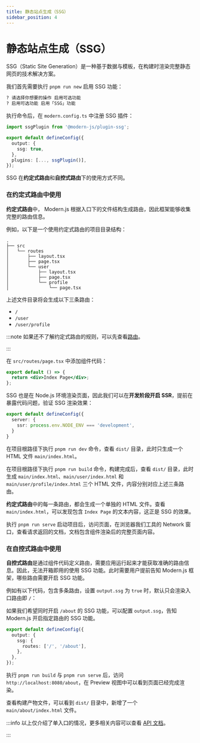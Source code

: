 ```yaml
---
title: 静态站点生成（SSG）
sidebar_position: 4
---
```

# 静态站点生成（SSG）

SSG（Static Site Generation）是一种基于数据与模板，在构建时渲染完整静态网页的技术解决方案。

我们首先需要执行 `pnpm run new` 启用 SSG 功能：

```bash
? 请选择你想要的操作 启用可选功能
? 启用可选功能 启用「SSG」功能
```

执行命令后，在 `modern.config.ts` 中注册 SSG 插件：

```ts title="modern.config.ts"
import ssgPlugin from '@modern-js/plugin-ssg';

export default defineConfig({
  output: {
    ssg: true,
  },
  plugins: [..., ssgPlugin()],
});
```

SSG 在**约定式路由**和**自控式路由**下的使用方式不同。

### 在约定式路由中使用

**约定式路由**中， Modern.js 根据入口下的文件结构生成路由，因此框架能够收集完整的路由信息。

例如，以下是一个使用约定式路由的项目目录结构：

```
.
├── src
│   └── routes
│       ├── layout.tsx
│       ├── page.tsx
│       └── user
│           ├── layout.tsx
│           ├── page.tsx
│           └── profile
│               └── page.tsx
```

上述文件目录将会生成以下三条路由：

- `/`
- `/user`
- `/user/profile`

:::note
如果还不了解约定式路由的规则，可以先查看[路由](/guides/basic-features/routes)。

:::

在 `src/routes/page.tsx` 中添加组件代码：

```jsx title="src/routes/page.tsx"
export default () => {
  return <div>Index Page</div>;
};
```

SSG 也是在 Node.js 环境渲染页面，因此我们可以在**开发阶段开启 SSR**，提前在暴露代码问题，验证 SSG 渲染效果：

```ts title="modern.config.ts"
export default defineConfig({
  server: {
    ssr: process.env.NODE_ENV === 'development',
  }
}
```

在项目根路径下执行 `pnpm run dev` 命令，查看 `dist/` 目录，此时只生成一个 HTML 文件 `main/index.html`。

在项目根路径下执行 `pnpm run build` 命令，构建完成后，查看 `dist/` 目录，此时生成 `main/index.html`、`main/user/index.html` 和 `main/user/profile/index.html` 三个 HTML 文件，内容分别对应上述三条路由。

**约定式路由**中的每一条路由，都会生成一个单独的 HTML 文件。查看 `main/index.html`，可以发现包含 `Index Page` 的文本内容，这正是 SSG 的效果。

执行 `pnpm run serve` 启动项目后，访问页面，在浏览器我们工具的 Network 窗口，查看请求返回的文档，文档包含组件渲染后的完整页面内容。

### 在自控式路由中使用

**自控式路由**是通过组件代码定义路由，需要应用运行起来才能获取准确的路由信息。因此，无法开箱即用的使用 SSG 功能。此时需要用户提前告知 Modern.js 框架，哪些路由需要开启 SSG 功能。

例如有以下代码，包含多条路由，设置 `output.ssg` 为 `true` 时，默认只会渲染入口路由即 `/`：


<SelfRouteExample />

如果我们希望同时开启 `/about` 的 SSG 功能，可以配置 `output.ssg`，告知 Modern.js 开启指定路由的 SSG 功能。

```ts title="modern.config.ts"
export default defineConfig({
  output: {
    ssg: {
      routes: ['/', '/about'],
    },
  },
});
```

执行 `pnpm run build` 与 `pnpm run serve` 后，访问 `http://localhost:8080/about`，在 Preview 视图中可以看到页面已经完成渲染。

查看构建产物文件，可以看到 `dist/` 目录中，新增了一个 `main/about/index.html` 文件。

:::info
以上仅介绍了单入口的情况，更多相关内容可以查看 [API 文档](/configure/app/output/ssg)。

:::
